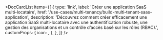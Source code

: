 
<DocCardList
  items={[
    {
      type: 'link',
      label: 'Créer une application SaaS multi-locataire',
      href: '/use-cases/multi-tenancy/build-multi-tenant-saas-application',
      description:
        'Découvrez comment créer efficacement une application SaaS multi-locataire avec une authentification robuste, une gestion des organisations et un contrôle d’accès basé sur les rôles (RBAC).',
      customProps: {
        icon: <OrganizationIcon />,
      },
    },
  ]}
/>

